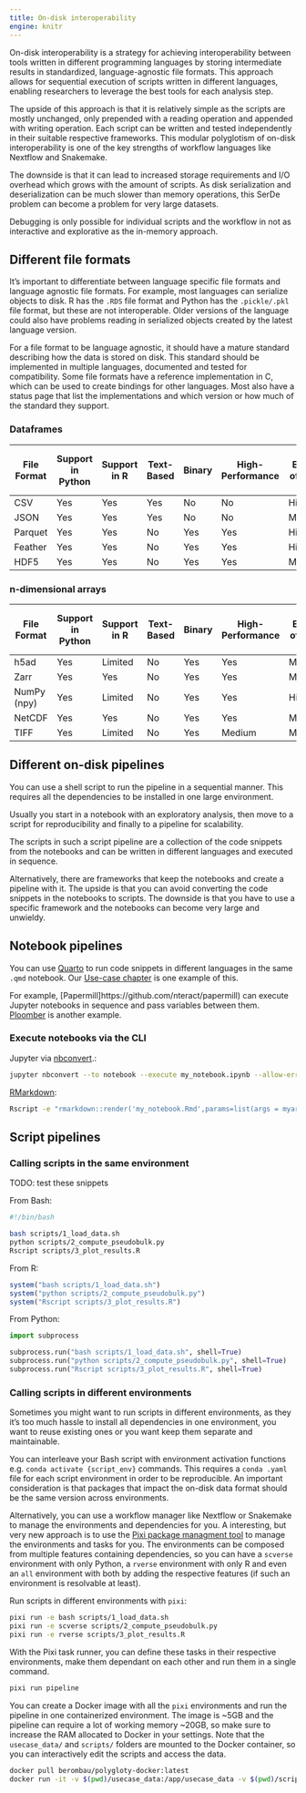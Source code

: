 ```yaml
---
title: On-disk interoperability
engine: knitr
---
```


On-disk interoperability is a strategy for achieving interoperability between tools written in different programming languages by storing intermediate results in standardized, language-agnostic file formats. This approach allows for sequential execution of scripts written in different languages, enabling researchers to leverage the best tools for each analysis step.

The upside of this approach is that it is relatively simple as the scripts are mostly unchanged, only prepended with a reading operation and appended with writing operation. Each script can be written and tested independently in their suitable respective frameworks. This modular polyglotism of on-disk interoperability is one of the key strengths of workflow languages like Nextflow and Snakemake.

The downside is that it can lead to increased storage requirements and I/O overhead which grows with the amount of scripts. As disk serialization and deserialization can be much slower than memory operations, this SerDe problem can become a problem for very large datasets.

Debugging is only possible for individual scripts and the workflow in not as interactive and explorative as the in-memory approach.

## Different file formats

It's important to differentiate between language specific file formats and language agnostic file formats. For example, most languages can serialize objects to disk. R has the `.RDS` file format and Python has the `.pickle/.pkl` file format, but these are not interoperable. Older versions of the language could also have problems reading in serialized objects created by the latest language version.

For a file format to be language agnostic, it should have a mature standard describing how the data is stored on disk. This standard should be implemented in multiple languages, documented and tested for compatibility. Some file formats have a reference implementation in C, which can be used to create bindings for other languages. Most also have a status page that list the implementations and which version or how much of the standard they support.



### Dataframes

| File Format | Support in Python | Support in R | Text-Based | Binary | High-Performance | Ease-of-Use | Compression | Suitable for Single-Cell | Suitable for Spatial |
|-------------|-------------------|--------------|------------|--------|------------------|-------------|-------------|--------------------------|----------------------|
| CSV         | Yes               | Yes          | Yes        | No     | No               | High        | No          | Limited                   | No                   |
| JSON        | Yes               | Yes          | Yes        | No     | No               | Medium      | No          | Limited                   | No                   |
| Parquet     | Yes               | Yes          | No         | Yes    | Yes              | High        | Yes         | Limited                   | No                   |
| Feather     | Yes               | Yes          | No         | Yes    | Yes              | High        | Yes         | Yes                       | No                   |
| HDF5        | Yes               | Yes          | No         | Yes    | Yes              | Medium      | Yes         | Yes                       | Limited              |


### n-dimensional arrays

| File Format | Support in Python | Support in R | Text-Based | Binary | High-Performance | Ease-of-Use | Compression | Suitable for Single-Cell | Suitable for Spatial |
|-------------|-------------------|--------------|------------|--------|------------------|-------------|-------------|--------------------------|----------------------|
| h5ad        | Yes               | Limited      | No         | Yes    | Yes              | Medium      | Yes         | Yes                       | Yes                  |
| Zarr        | Yes               | Yes          | No         | Yes    | Yes              | Medium      | Yes         | Yes                       | Yes                  |
| NumPy (npy) | Yes               | Limited      | No         | Yes    | Yes              | High        | No          | Yes                       | No                   |
| NetCDF      | Yes               | Yes          | No         | Yes    | Yes              | Medium      | Yes         | Yes                       | Yes                  |
| TIFF        | Yes               | Limited      | No         | Yes    | Medium           | Medium      | Yes         | No                        | Yes                  |



## Different on-disk pipelines

You can use a shell script to run the pipeline in a sequential manner. This requires all the dependencies to be installed in one large environment.

Usually you start in a notebook with an exploratory analysis, then move to a script for reproducibility and finally to a pipeline for scalability.

The scripts in such a script pipeline are a collection of the code snippets from the notebooks and can be written in different languages and executed in sequence.

Alternatively, there are frameworks that keep the notebooks and create a pipeline with it. The upside is that you can avoid converting the code snippets in the notebooks to scripts. The downside is that you have to use a specific framework and the notebooks can become very large and unwieldy.

## Notebook pipelines

You can use [Quarto](https://quarto.org/) to run code snippets in different languages in the same `.qmd` notebook. Our [Use-case chapter](./usecase/) is one example of this.

For example, [Papermill]https://github.com/nteract/papermill) can execute Jupyter notebooks in sequence and pass variables between them. [Ploomber](https://github.com/ploomber/ploomber) is another example.

### Execute notebooks via the CLI

Jupyter via [nbconvert](https://nbconvert.readthedocs.io/en/latest/#).:
```bash
jupyter nbconvert --to notebook --execute my_notebook.ipynb --allow-errors --output-dir outputs/
```

[RMarkdown](https://rmarkdown.rstudio.com/):
```bash
Rscript -e "rmarkdown::render('my_notebook.Rmd',params=list(args = myarg))"
```

## Script pipelines

### Calling scripts in the same environment

TODO: test these snippets

From Bash:
```bash
#!/bin/bash

bash scripts/1_load_data.sh
python scripts/2_compute_pseudobulk.py
Rscript scripts/3_plot_results.R
```

From R:
```r
system("bash scripts/1_load_data.sh")
system("python scripts/2_compute_pseudobulk.py")
system("Rscript scripts/3_plot_results.R")
```

From Python:
```python
import subprocess

subprocess.run("bash scripts/1_load_data.sh", shell=True)
subprocess.run("python scripts/2_compute_pseudobulk.py", shell=True)
subprocess.run("Rscript scripts/3_plot_results.R", shell=True)
```

### Calling scripts in different environments

Sometimes you might want to run scripts in different environments, as they it's too much hassle to install all dependencies in one environment, you want to reuse existing ones or you want keep them separate and maintainable.

You can interleave your Bash script with environment activation functions e.g. `conda activate {script_env}` commands. This requires a `conda .yaml` file for each script environment in order to be reproducible. An important consideration is that packages that impact the on-disk data format should be the same version across environments.

Alternatively, you can use a workflow manager like Nextflow or Snakemake to manage the environments and dependencies for you. A interesting, but very new approach is to use the [Pixi package managment tool](https://pixi.sh/latest/) to manage the environments and tasks for you. The environments can be composed from multiple features containing dependencies, so you can have a `scverse` environment with only Python, a `rverse` environment with only R and even an `all` environment with both by adding the respective features (if such an environment is resolvable at least).

Run scripts in different environments with `pixi`:
```bash
pixi run -e bash scripts/1_load_data.sh
pixi run -e scverse scripts/2_compute_pseudobulk.py
pixi run -e rverse scripts/3_plot_results.R
```

With the Pixi task runner, you can define these tasks in their respective environments, make them dependant on each other and run them in a single command.

```bash
pixi run pipeline
```

You can create a Docker image with all the `pixi` environments and run the pipeline in one containerized environment. The image is ~5GB and the pipeline can require a lot of working memory ~20GB, so make sure to increase the RAM allocated to Docker in your settings. Note that the `usecase_data/` and `scripts/` folders are mounted to the Docker container, so you can interactively edit the scripts and access the data.

```bash
docker pull berombau/polygloty-docker:latest
docker run -it -v $(pwd)/usecase_data:/app/usecase_data -v $(pwd)/scripts:/app/scripts berombau/polygloty-docker:latest pixi run pipeline
```